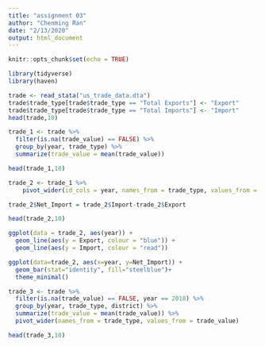 ```yaml
---
title: "assignment 03"
author: "Chenming Ran"
date: "2/13/2020"
output: html_document
---
```


```r
knitr::opts_chunk$set(echo = TRUE)
```

```r
library(tidyverse)
library(haven)
```
```r
trade <- read_stata("us_trade_data.dta")
trade$trade_type[trade$trade_type == "Total Exports"] <- "Export" 
trade$trade_type[trade$trade_type == "Total Imports"] <- "Import" 
head(trade,10)
```
```r
trade_1 <- trade %>%
  filter(is.na(trade_value) == FALSE) %>% 
  group_by(year, trade_type) %>%
  summarize(trade_value = mean(trade_value))

head(trade_1,10)
```
```r
trade_2 <- trade_1 %>%
    pivot_wider(id_cols = year, names_from = trade_type, values_from = trade_value) 

trade_2$Net_Import = trade_2$Import-trade_2$Export

head(trade_2,10)
```

```r
ggplot(data = trade_2, aes(year)) + 
  geom_line(aes(y = Export, colour = "blue")) + 
  geom_line(aes(y = Import, colour = "read"))
```

```r
ggplot(data=trade_2, aes(x=year, y=Net_Import)) +
  geom_bar(stat="identity", fill="steelblue")+
  theme_minimal()
```
```r
trade_3 <- trade %>%
  filter(is.na(trade_value) == FALSE, year == 2018) %>% 
  group_by(year, trade_type, district) %>%
  summarize(trade_value = mean(trade_value)) %>%
  pivot_wider(names_from = trade_type, values_from = trade_value) 

head(trade_3,10)
```











